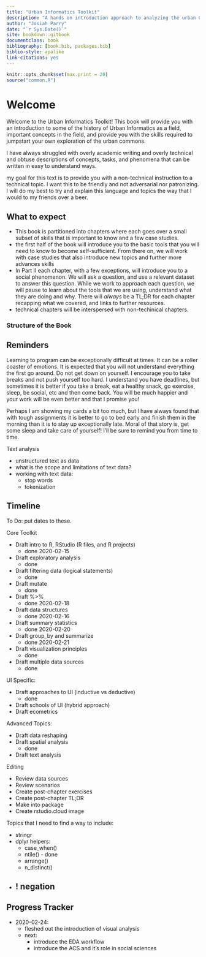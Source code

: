 ```yaml
--- 
title: "Urban Informatics Toolkit"
description: "A hands on introduction approach to analyzing the urban Commons."
author: "Josiah Parry"
date: "`r Sys.Date()`"
site: bookdown::gitbook
documentclass: book
bibliography: [book.bib, packages.bib]
biblio-style: apalike
link-citations: yes
---
```



```r
knitr::opts_chunk$set(max.print = 20)
source("common.R")
```


# Welcome

Welcome to the Urban Informatics Toolkit! 
This book will provide you with an introduction to some of the history of Urban Informatics as a field, important concepts in the field, and provide you with the skills required to jumpstart your own exploration of the urban commons.

I have always struggled with overly academic writing and overly technical and obtuse descriptions of concepts, tasks, and phenomena that can be written in easy to understand ways. 

my goal for this text is to provide you with a non-technical instruction to a technical topic. I want this to be friendly and not adversarial nor patronizing. I will do my best to try and explain this language and topics the way that I would to my friends over a beer.


## What to expect

- This book is partitioned into chapters where each goes over a small subset of skills that is important to know and a few case studies. 
- the first half of the book will introduce you to the basic tools that you will need to know to become self-sufficient. From there on, we will work with case studies that also introduce new topics and further more advances skills
- In Part II each chapter, with a few exceptions, will introduce you to a social phenomenon. We will ask a question, and use a relevant dataset to answer this question. While we work to approach each question, we will pause to learn about the tools that we are using, understand what they are doing and why. There will _always_ be a TL;DR for each chapter recapping what we covered, and links to further resources. 
- technical chapters will be interspersed with non-techinical chapters.

### Structure of the Book

## Reminders

Learning to program can be exceptionally difficult at times. It can be a roller coaster of emotions. It is expected that you will not understand everything the first go around. Do not get down on yourself. I encourage you to take breaks and not push yourself too hard. I understand you have deadlines, but sometimes it is better if you take a break, eat a healthy snack, go exercise, sleep, be social, etc and then come back. You will be much happier and your work will be even better and that I promise you! 

Perhaps I am showing my cards a bit too much, but I have always found that with tough assignments it is better to go to bed early and finish them in the morning than it is to stay up exceptionally late. Moral of that story is, get some sleep and take care of yourself! I'll be sure to remind you from time to time.


Text analysis

* unstructured text as data
* what is the scope and limitations of text data?
* working with text data:
  * stop words
  * tokenization





## Timeline

To Do: put dates to these.

Core Toolkit

- Draft intro to R, RStudio (R files, and R projects) 
  - done 2020-02-15
- Draft exploratory analysis
  - done
- Draft filtering data (logical statements)
   - done
- Draft mutate
  - done
- Draft %>% 
  - done 2020-02-18
- Draft data structures
  - done 2020-02-16
- Draft summary statistics
  - done 2020-02-20
- Draft group_by and summarize
  - done 2020-02-21
- Draft visualization principles
  - done
- Draft multiple data sources
  - done

UI Specific:

- Draft approaches to UI (inductive vs deductive) 
  - done
- Draft schools of UI (hybrid approach)
- Draft ecometrics

Advanced Topics:

- Draft data reshaping
- Draft spatial analysis
  - done
- Draft text analysis

Editing

- Review data sources
- Review scenarios
- Create post-chapter exercises
- Create post-chapter TL;DR
- Make into package
- Create rstudio.cloud image


Topics that I need to find a way to include:

- stringr
- dplyr helpers: 
  - case_when()
  - ntile() - done
  - arrange()
  - n_distinct()
- ! negation
----------------

## Progress Tracker 

* 2020-02-24:
  - fleshed out the introduction of visual analysis
  - next:
    - introduce the EDA workflow
    - introduce the ACS and it's role in social sciences



